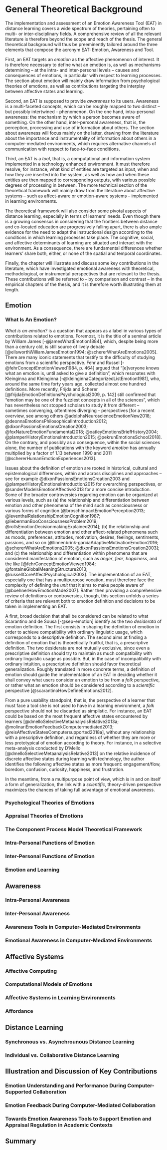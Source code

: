 # General Theoretical Background

The implementation and assessment of an Emotion Awareness Tool (EAT) in distance learning covers a wide spectrum of theories, pertaining often to multi- or inter-disciplinary fields. A comprehensive review of all the relevant literature is therefore beyond the scope and reach of the thesis. The general theoretical background will thus be preeminently tailored around the three elements that compose the acronym EAT: Emotion, Awareness and Tool. 

First, an EAT targets an *emotion* as the affective phenomenon of interest. It is therefore necessary to define what an emotion is, as well as mechanisms determining -- at the intra- and inter-personal levels -- causes and consequences of emotions, in particular with respect to learning processes. The section about emotion will mainly draw information from psychological theories of emotions, as well as contributions targeting the interplay between affective states and learning.

Second, an EAT is supposed to provide *awareness* to its users. Awareness is a multi-faceted concepts, which can be roughly mapped to two distinct -- but possibly intertwined -- phenomenon. On the one hand, intra-personal awareness: the mechanism by which a person becomes aware of something. On the other hand, inter-personal awareness, that is, the perception, processing and use of information about others. The section about awareness will focus mainly on the latter, drawing from the literature about the importance and instrumentality of information about others in a computer-mediated environments, which requires alternative channels of communication with respect to face-to-face conditions. 

Third, an EAT is a *tool*, that is, a computational and information system implemented in a technology enhanced environment. It must therefore resolve, for instance, what kind of entities are targeted as input, when and how they are inserted into the system, as well as how and when these entities are then mapped to corresponding outputs, with various possible degrees of processing in between. The more technical section of the theoretical framework will mainly draw from the literature about affective systems -- such as affect-aware or emotion-aware systems -- implemented in learning environments. 

The theoretical framework will also consider some pivotal aspects of distance learning, especially in terms of learners' needs. Even though there is a growing consensus in considering that the frontiers between distance and co-located education are progressively falling apart, there is also ample evidence for the need to adapt the instructional design according to the conditions in which learning processes take place. The cognitive, social, and affective determinants of learning are situated and interact with the environment. As a consequence, there are fundamental differences whether learners' share both, either, or none of the spatial and temporal coordinates. 

Finally, the chapter will illustrate and discuss some key contributions in the literature, which have investigated emotional awareness with theoretical, methodological, or instrumental perspectives that are relevant to the thesis. These contributions will be referred to -- by comparison and contrast -- in the empirical chapters of the thesis, and it is therefore worth illustrating them at length. 

## Emotion

### What Is An Emotion?

*What is an emotion?* is a question that appears as a label in various types of contributions related to emotions. Foremost, it is the title of a seminal article by William James [-@jamesWhatEmotion1884], which, despite being more than a century old, is still source of lively debate [@ellsworthWilliamJamesEmotion1994; @schererWhatAreEmotions2005]. There are many iconic statements that testify to the difficulty of studying emotions from a scientific perspective. Fehr and Russel [-@fehrConceptEmotionViewed1984, p. 464] argued that "[e]veryone knows what an emotion is, until asked to give a definition", which resonates with Kleinginna and Kleinginna [-@kleinginnaCategorizedListEmotion1981], who, around the same time forty years ago, collected almost one hundred definitions. More recently, Frijda and Scherer [@frijdaEmotionDefinitionsPsychological2009, p. 142] still confirmed that "emotion may be one of the fuzziest concepts in all of the sciences", which has nevertheless not stopped scholars to study it from different -- sometimes converging, oftentimes diverging -- perspectives [for a recent overview, see among others @adolphsNeuroscienceEmotionNew2018; @deonnaEmotionsPhilosophicalIntroduction2012; @dixonPassionsEmotionsCreation2003; @foxNatureEmotionFundamental2018; @oatleyEmotionsBriefHistory2004; @plamperHistoryEmotionsIntroduction2015; @pekrunEmotionsSchool2018]. On the contrary, and possibly as a consequence, within the social sciences alone, the number of publications with the keyword *emotion* has annually multiplied by a factor of 1.13 between 1990 and 2011 [@schererHumanEmotionExperiences2013].

Issues about the definition of emotion are rooted in historical, cultural and epistemological differences, within and across disciplines and approaches -- see for example @dixonPassionsEmotionsCreation2003 and @plamperHistoryEmotionsIntroduction2015 for overarching perspectives, or @sanderModelsEmotionAffective2013 for a more concise introduction. Some of the broader controversies regarding emotion can be organized at various levels, such as (a) the relationship and differentiation between emotion and other phenomena of the mind such as consciousness or various forms of cognition [@broschImpactEmotionPerception2013; @leventhalRelationshipEmotionCognition1987; @liebermanBooConsciousnessProblem2019; @rollsEmotionDecisionmakingExplained2014]; (b) the relationship and differentiation between emotion and other affect-related phenomena such as moods, preferences, attitudes, motivation, desires, feelings, sentiments, passions, and so on [@linnenbrink-garciaAdaptiveMotivationEmotion2016; @schererWhatAreEmotions2005; @dixonPassionsEmotionsCreation2003]; and (c) the relationship and differentiation within phenomena that are considered manifestation of emotion, such as *anger*, *fear*, *happiness*, and the like [@fehrConceptEmotionViewed1984; @fontaineGlobalMeaningStructure2013; @russellCoreAffectPsychological2003]. The implementation of an EAT, especially one that has a multipurpose vocation, must therefore face the complexity of defining the *unit* that it aims to make people aware of [@boehnerHowEmotionMade2007]. Rather then providing a comprehensive review of definitions or controversies, though, this section unfolds a series of criteria that are relevant both to emotion definition and decisions to be taken in implementing an EAT.

A first, broad decision that shall be considered can be related to what Scarantino and de Sousa [-@sep-emotion] identify as the two *desiderata* of emotion definition. The first consists in shaping the definition of emotion in order to achieve compatibility with ordinary linguistic usage, which corresponds to a descriptive definition. The second aims at finding a definition of emotion that is theoretically fruitful, that is, a prescriptive definition. The two desiderata are not mutually exclusive, since even a prescriptive definition should try to maintain as much compatibility with ordinary linguistic usage as possible. But, in the case of incompatibility with ordinary intuition, a prescriptive definition should favor theoretical generalization. Roughly translated in more concrete terms, a definition of emotion should guide the implementation of an EAT in deciding whether it shall convey what users consider an emotion to be from a *folk* perspective, or rather what an emotion should be considered according to a *scientific* perspective [@scarantinoHowDefineEmotions2012]. 

From a pure usability standpoint, that is, the perspective of a learner that must face a tool she is not used to have in a learning environment, a *folk* perspective should not be discarded as simplistic. For instance, an EAT could be based on the most frequent affective states encountered by learners [@dmelloSelectiveMetaanalysisRelative2013a; @molinariEmotionFeedbackComputermediated2013; @reisAffectiveStatesComputersupported2018a], without any relationship with a prescriptive definition, and regardless of whether they are more or less prototypical of emotion according to theory. For instance, in a selective meta-analysis conducted by D'Mello [@dmelloSelectiveMetaanalysisRelative2013] on the relative incidence of discrete affective states during learning with technology, the author identifies the following affective states as more frequent: engagement/flow, boredom, confusion, curiosity, happiness, and frustration. 

In the meantime, from a multipurpose point of view, which is in and on itself a form of generalization, the link with a *scientific*, theory-driven perspective maximizes the chances of taking full advantage of emotional awareness. 



 

### Psychological Theories of Emotions



### Appraisal Theories of Emotions

### The Component Process Model Theoretical Framework

### Intra-Personal Functions of Emotion

### Inter-Personal Functions of Emotion

### Emotion and Learning

## Awareness

### Intra-Personal Awareness

### Inter-Personal Awareness

### Awareness Tools in Computer-Mediated Environments

### Emotional Awareness in Computer-Mediated Environments

## Affective Systems 

### Affective Computing

### Computational Models of Emotions

### Affective Systems in Learning Environments

### Affordance

## Distance Learning

### Synchronous vs. Asynchrounous Distance Learning

### Individual vs. Collaborative Distance Learning

## Illustration and Discussion of Key Contributions

### Emotion Understanding and Performance During Computer-Supported Collaboration

### Emotion Feedback During Computer-Mediated Collaboration

### Towards Emotion Awareness Tools to Support Emotion and Appraisal Regulation in Academic Contexts

## Summary